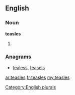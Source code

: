 ==English==

===Noun===
'''teasles'''

# {{plural of|[[teasle]]}}

===Anagrams===
* [[tealess#English|tealess]], [[teasels#English|teasels]]

[[Category:English plurals]]

[[ar:teasles]]
[[fr:teasles]]
[[my:teasles]]